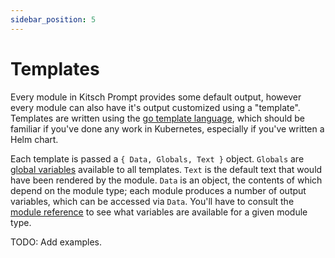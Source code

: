 ```yaml
---
sidebar_position: 5
---
```


# Templates

Every module in Kitsch Prompt provides some default output, however every module can also have it's output customized using a "template".  Templates are written using the [go template language](https://pkg.go.dev/text/template), which should be familiar if you've done any work in Kubernetes, especially if you've written a Helm chart.

Each template is passed a `{ Data, Globals, Text }` object.  `Globals` are [global variables](./reference/globals.mdx) available to all templates.  `Text` is the default text that would have been rendered by the module.  `Data` is an object, the contents of which depend on the module type; each module produces a number of output variables, which can be accessed via `Data`.  You'll have to consult the [module reference](./reference/modules.mdx) to see what variables are available for a given module type.

TODO: Add examples.